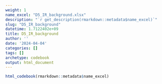 ```yaml
---
weight: 1
name_excel: "D5_IR_background.xlsx"
description: "`r get_description(rmarkdown::metadata$name_excel)`"
slug: "D5_IR_background"
datetime: 1.7122402e+09
title: D5_IR_background
author: ''
date: '2024-04-04'
categories: []
tags: []
archetype: codebook
output: html_document
---
```


```r
html_codebook(rmarkdown::metadata$name_excel)
```
